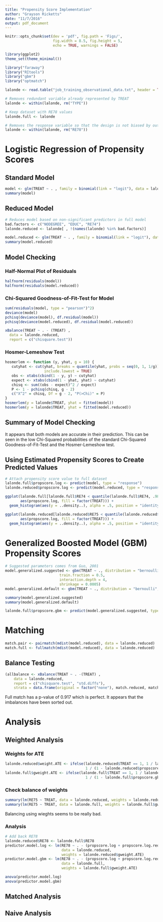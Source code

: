 ```yaml
---
title: "Propensity Score Implementation"
author: "Grayson Ricketts"
date: "11/7/2016"
output: pdf_document
---
```


```r
knitr::opts_chunk$set(dev = 'pdf', fig.path = 'Figs/',
                      fig.width = 8.5, fig.height = 5,
                      echo = TRUE, warnings = FALSE)

library(ggplot2)
theme_set(theme_minimal())

library("faraway")
library("RItools")
library("gbm")
library("optmatch")
```

```r
lalonde <- read.table("job_training_observational_data.txt", header = TRUE)

# Removes redundant variable already represented by TREAT
lalonde <- within(lalonde, rm("TYPE"))

# Keep dataset with RE78 values
lalonde.full <- lalonde

# Removes the response variable so that the design is not biased by outcomes
lalonde <- within(lalonde, rm("RE78"))
```

# Logistic Regression of Propensity Scores

## Standard Model
```r
model <- glm(TREAT ~ . , family = binomial(link = "logit"), data = lalonde)
summary(model)
```

## Reduced Model
```r
# Reduces model based on non-significant predictors in full model
bad.factors <- c("NODEGREE", "EDUC", "RE74")
lalonde.reduced <- lalonde[ , !(names(lalonde) %in% bad.factors)]

model.reduced <- glm(TREAT ~ . , family = binomial(link = "logit"), data = lalonde.reduced)
summary(model.reduced)
```

## Model Checking

### Half-Normal Plot of Residuals
```r
halfnorm(residuals(model))
halfnorm(residuals(model.reduced))
```

### Chi-Squared Goodness-of-Fit-Test for Model
```r
sum(residuals(model, type = "pearson")^2)
deviance(model)
pchisq(deviance(model), df.residual(model))
pchisq(deviance(model.reduced), df.residual(model.reduced))

xBalance(TREAT ~ . - (TREAT) , 
  data = lalonde.reduced, 
  report = c("chisquare.test"))
```

### Hosmer-Lemeshow Test
```r
hosmerlem <- function (y, yhat, g = 10) {
   cutyhat <- cut(yhat, breaks = quantile(yhat, probs = seq(0, 1, 1/g)),
                  include.lowest = TRUE)
   obs <- xtabs(cbind(1 - y, y) ~ cutyhat)
   expect <- xtabs(cbind(1 - yhat, yhat) ~ cutyhat)
   chisq <- sum((obs - expect)^2 / expect)
   P <- 1 - pchisq(chisq, g - 2)
   c("X^2" = chisq, Df = g - 2, "P(>Chi)" = P)
}
hosmerlem(y = lalonde$TREAT, yhat = fitted(model))
hosmerlem(y = lalonde$TREAT, yhat = fitted(model.reduced))
```

## Summary of Model Checking
It appears that both models are accurate in their prediction. This can be seen in the low Chi-Squared probabilities of the standard Chi-Squared Goodness-of-Fit-Test and the Hosmer-Lemeshow test.

## Using Estimated Propensity Scores to Create Predicted Values
```r
# Attach propensity score value to full dataset
lalonde.full$propscore.log <- predict(model, type = "response")
lalonde.reduced$propscore.log <- predict(model.reduced, type = "response")

ggplot(lalonde.full[lalonde.full$RE74 < quantile(lalonde.full$RE74, .98), ], 
       aes(propscore.log, fill = factor(TREAT))) +
  geom_histogram(aes(y = ..density..), alpha = .5, position = "identity")

ggplot(lalonde.reduced[lalonde.reduced$RE75 < quantile(lalonde.reduced$RE75, .98), ], 
       aes(propscore.log, fill = factor(TREAT))) +
  geom_histogram(aes(y = ..density..), alpha = .5, position = "identity")
```

# Generalized Boosted Model (GBM) Propensity Scores

```r
# Suggested parameters comes from Guo, 2001
model.generalized.suggested <- gbm(TREAT ~ ., distribution = "bernoulli", data = lalonde, 
                         train.fraction = 0.5, 
                         interaction.depth = 4, 
                         shrinkage = 0.0005)
model.generalized.default <- gbm(TREAT ~ ., distribution = "bernoulli", data = lalonde)

summary(model.generalized.suggested)
summary(model.generalized.default)

lalonde.full$propscore.gbm <- predict(model.generalized.suggested, type = "response")
```

# Matching
```r
match.pair <- pairmatch(mdist(model.reduced), data = lalonde.reduced)
match.full <- fullmatch(mdist(model.reduced), data = lalonde.reduced)
```

## Balance Testing
```r
(allbalance <- xBalance(TREAT ~ . -(TREAT) , 
    data = lalonde.reduced, 
    report = c("chisquare.test", "std.diffs"), 
    strata = data.frame(original = factor("none"), match.reduced, match.full)))
```

Full match has a p-value of 0.917 which is perfect. It appears that the imbalances have been sorted out.

# Analysis

## Weighted Analysis

### Weights for ATE
```r
lalonde.reduced$weight.ATE <- ifelse(lalonde.reduced$TREAT == 1, 1 / lalonde.reduced$propscore.log, 
                                     1 / (1 - lalonde.reduced$propscore.log))
lalonde.full$gweight.ATE <- ifelse(lalonde.full$TREAT == 1, 1 / lalonde.full$propscore.gbm, 
                                     1 / (1 - lalonde.full$propscore.gbm))
```

### Check balance of weights
```r
summary(lm(RE75 ~ TREAT, data = lalonde.reduced, weights = lalonde.reduced$weight.ATE))
summary(lm(RE75 ~ TREAT, data = lalonde.full, weights = lalonde.full$gweight.ATE))
```

Balancing using wieghts seems to be really bad.

### Analysis
```r
# Add back RE78
lalonde.reduced$RE78 <- lalonde.full$RE78
predictor.model.log <- lm(RE78 ~ . - (propscore.log + propscore.log.reduced + weight.ATE),
                          data = lalonde.reduced,
                          weights = lalonde.reduced$gweight.ATE)
predictor.model.gbm <- lm(RE78 ~ . - (propscore.log + propscore.log.reduced + propscore.gbm + gweight.ATE),
                          data = lalonde.full,
                          weights = lalonde.full$gweight.ATE)

anova(predictor.model.log)
anova(predictor.model.gbm)
```

## Matched Analysis

## Naive Analysis

